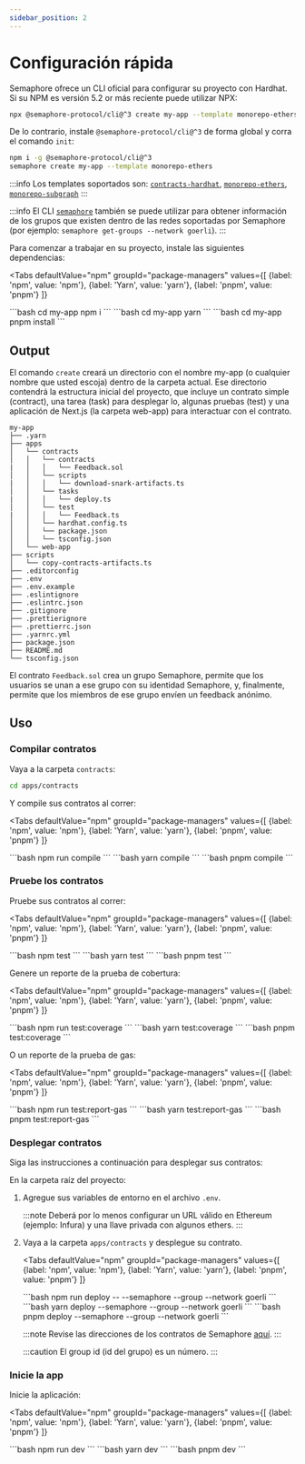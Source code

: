 ```yaml
---
sidebar_position: 2
---
```



# Configuración rápida

Semaphore ofrece un CLI oficial para configurar su proyecto con Hardhat. Si su NPM es versión 5.2 or más reciente puede utilizar NPX:

```bash
npx @semaphore-protocol/cli@^3 create my-app --template monorepo-ethers
```

De lo contrario, instale `@semaphore-protocol/cli@^3` de forma global y corra el comando `init`:

```bash
npm i -g @semaphore-protocol/cli@^3
semaphore create my-app --template monorepo-ethers
```

:::info
Los templates soportados son: [`contracts-hardhat`](https://github.com/semaphore-protocol/semaphore/tree/main/packages/cli-template-contracts-hardhat), [`monorepo-ethers`](https://github.com/semaphore-protocol/semaphore/tree/main/packages/cli-template-monorepo-ethers), [`monorepo-subgraph`](https://github.com/semaphore-protocol/semaphore/tree/main/packages/cli-template-monorepo-subgraph)
:::

:::info
El CLI [`semaphore`](https://github.com/semaphore-protocol/semaphore/tree/main/packages/cli) también se puede utilizar para obtener información de los grupos que existen dentro de las redes soportadas por Semaphore (por ejemplo: `semaphore get-groups --network goerli`).
:::

Para comenzar a trabajar en su proyecto, instale las siguientes dependencias:

<Tabs
  defaultValue="npm"
  groupId="package-managers"
  values={[
{label: 'npm', value: 'npm'},
{label: 'Yarn', value: 'yarn'},
{label: 'pnpm', value: 'pnpm'}
]}
>
  <TabItem value="npm">
    ```bash
    cd my-app
    npm i
    ```
  </TabItem>

  <TabItem value="yarn">
    ```bash
    cd my-app
    yarn
    ```
  </TabItem>

  <TabItem value="pnpm">
    ```bash
    cd my-app
    pnpm install
    ```
  </TabItem>
</Tabs>

## Output

El comando `create` creará un directorio con el nombre my-app (o cualquier nombre que usted escoja) dentro de la carpeta actual. Ese directorio contendrá la estructura inicial del proyecto, que incluye un contrato simple (contract), una tarea (task) para desplegar lo, algunas pruebas (test) y una aplicación de Next.js (la carpeta web-app) para interactuar con el contrato.

```
my-app
├── .yarn
├── apps
│   └── contracts
│   │   └── contracts
|   │   │   └── Feedback.sol
│   │   └── scripts
|   │   │   └── download-snark-artifacts.ts
│   │   └── tasks
|   │   │   └── deploy.ts
│   │   └── test
|   │   │   └── Feedback.ts
│   │   └── hardhat.config.ts
│   │   └── package.json
│   │   └── tsconfig.json
│   └── web-app
├── scripts
│   └── copy-contracts-artifacts.ts
├── .editorconfig
├── .env
├── .env.example
├── .eslintignore
├── .eslintrc.json
├── .gitignore
├── .prettierignore
├── .prettierrc.json
├── .yarnrc.yml
├── package.json
├── README.md
└── tsconfig.json
```

El contrato `Feedback.sol` crea un grupo Semaphore, permite que los usuarios se unan a ese grupo con su identidad Semaphore, y, finalmente, permite que los miembros de ese grupo envíen un feedback anónimo.

## Uso

### Compilar contratos

Vaya a la carpeta `contracts`:

```bash
cd apps/contracts
```

Y compile sus contratos al correr:

<Tabs
  defaultValue="npm"
  groupId="package-managers"
  values={[
{label: 'npm', value: 'npm'},
{label: 'Yarn', value: 'yarn'},
{label: 'pnpm', value: 'pnpm'}
]}
>
  <TabItem value="npm">
    ```bash
    npm run compile
    ```
  </TabItem>

  <TabItem value="yarn">
    ```bash
    yarn compile
    ```
  </TabItem>

  <TabItem value="pnpm">
    ```bash
    pnpm compile
    ```
  </TabItem>
</Tabs>

### Pruebe los contratos

Pruebe sus contratos al correr:

<Tabs
  defaultValue="npm"
  groupId="package-managers"
  values={[
{label: 'npm', value: 'npm'},
{label: 'Yarn', value: 'yarn'},
{label: 'pnpm', value: 'pnpm'}
]}
>
  <TabItem value="npm">
    ```bash
    npm test
    ```
  </TabItem>

  <TabItem value="yarn">
    ```bash
    yarn test
    ```
  </TabItem>

  <TabItem value="pnpm">
    ```bash
    pnpm test
    ```
  </TabItem>
</Tabs>

Genere un reporte de la prueba de cobertura:

<Tabs
  defaultValue="npm"
  groupId="package-managers"
  values={[
{label: 'npm', value: 'npm'},
{label: 'Yarn', value: 'yarn'},
{label: 'pnpm', value: 'pnpm'}
]}
>
  <TabItem value="npm">
    ```bash
    npm run test:coverage
    ```
  </TabItem>

  <TabItem value="yarn">
    ```bash
    yarn test:coverage
    ```
  </TabItem>

  <TabItem value="pnpm">
    ```bash
    pnpm test:coverage
    ```
  </TabItem>
</Tabs>

O un reporte de la prueba de gas:

<Tabs
  defaultValue="npm"
  groupId="package-managers"
  values={[
{label: 'npm', value: 'npm'},
{label: 'Yarn', value: 'yarn'},
{label: 'pnpm', value: 'pnpm'}
]}
>
  <TabItem value="npm">
    ```bash
    npm run test:report-gas
    ```
  </TabItem>

  <TabItem value="yarn">
    ```bash
    yarn test:report-gas
    ```
  </TabItem>

  <TabItem value="pnpm">
    ```bash
    pnpm test:report-gas
    ```
  </TabItem>
</Tabs>

### Desplegar contratos

Siga las instrucciones a continuación para desplegar sus contratos:

En la carpeta raíz del proyecto:

1. Agregue sus variables de entorno en el archivo `.env`.

   :::note
   Deberá por lo menos configurar un URL válido en Ethereum (ejemplo: Infura) y una llave privada con algunos ethers.
   :::

2. Vaya a la carpeta `apps/contracts` y desplegue su contrato.

   <Tabs
     defaultValue="npm"
     groupId="package-managers"
     values={[
    {label: 'npm', value: 'npm'},
    {label: 'Yarn', value: 'yarn'},
    {label: 'pnpm', value: 'pnpm'}
    ]}
   >
     <TabItem value="npm">
       ```bash
       npm run deploy -- --semaphore <semaphore-address> --group <group-id> --network goerli
       ```
     </TabItem>

     <TabItem value="yarn">
       ```bash
       yarn deploy --semaphore <semaphore-address> --group <group-id> --network goerli
       ```
     </TabItem>

     <TabItem value="pnpm">
       ```bash
       pnpm deploy --semaphore <semaphore-address> --group <group-id> --network goerli
       ```
     </TabItem>
   </Tabs>

   :::note
   Revise las direcciones de los contratos de Semaphore [aquí](/V3/deployed-contracts).
   :::

   :::caution
   El group id (id del grupo) es un número.
   :::

### Inicie la app

Inicie la aplicación:

<Tabs
  defaultValue="npm"
  groupId="package-managers"
  values={[
{label: 'npm', value: 'npm'},
{label: 'Yarn', value: 'yarn'},
{label: 'pnpm', value: 'pnpm'}
]}
>
  <TabItem value="npm">
    ```bash
    npm run dev
    ```
  </TabItem>

  <TabItem value="yarn">
    ```bash
    yarn dev
    ```
  </TabItem>

  <TabItem value="pnpm">
    ```bash
    pnpm dev
    ```
  </TabItem>
</Tabs>
